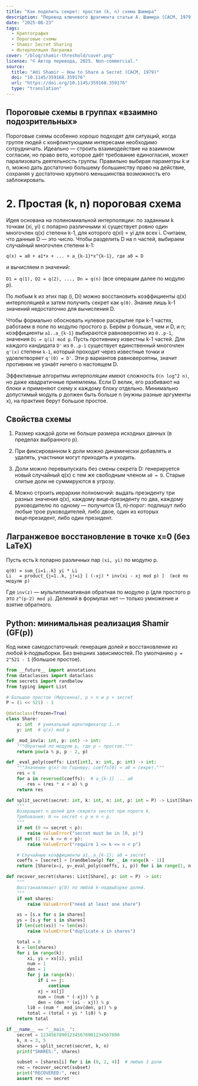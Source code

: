 ```yaml
---
title: "Как поделить секрет: простая (k, n) схема Шамира"
description: "Перевод ключевого фрагмента статьи А. Шамира (CACM, 1979) плюс понятные формулы и минимальная реализация на Python."
date: "2025-08-23"
tags:
  - Криптография
  - Пороговые схемы
  - Shamir Secret Sharing
  - Интерполяция Лагранжа
cover: "/blog/shamir-threshold/cover.png"
license: "© Автор перевода, 2025. Non-commercial."
source:
  title: "Adi Shamir — How to Share a Secret (CACM, 1979)"
  doi: "10.1145/359168.359176"
  url: "https://doi.org/10.1145/359168.359176"
  type: "translation"
---
```


## Пороговые схемы в группах «взаимно подозрительных»

Пороговые схемы особенно хорошо подходят для ситуаций, когда группе людей с конфликтующими интересами необходимо сотрудничать. Идеально — строить взаимодействие на взаимном согласии, но право вето, которое даёт требование единогласия, может парализовать деятельность группы. Правильно выбирая параметры k и n, можно дать достаточно большему большинству право на действие, сохраняя у достаточно крупного меньшинства возможность его заблокировать.

# 2. Простая (k, n) пороговая схема

Идея основана на полиномиальной интерполяции: по заданным k точкам (xi, yi) с попарно различными xi существует ровно один многочлен q(x) степени k-1, для которого q(xi) = yi для всех i. Считаем, что данные D — это число. Чтобы разделить D на n частей, выбираем случайный многочлен степени k-1:

`q(x) = a0 + a1*x + ... + a_{k-1}*x^{k-1}, где a0 = D`

и вычисляем n значений:

`D1 = q(1), D2 = q(2), ..., Dn = q(n)` (все операции далее по модулю p).

По любым k из этих пар (i, Di) можно восстановить коэффициенты q(x) интерполяцией и затем получить секрет как `q(0)`. Знание лишь k-1 значений недостаточно для вычисления D.

Чтобы формально обосновать нулевое раскрытие при k-1 частях, работаем в поле по модулю простого p. Берём p больше, чем и D, и n; коэффициенты `a1..a_{k-1}` выбираются равновероятно из `0..p-1`, значения `Di = q(i) mod p`. Пусть противнику известны k-1 частей. Для каждого кандидата `D'` из `0..p-1` существует единственный многочлен `q'(x)` степени `k-1`, который проходит через известные точки и удовлетворяет `q'(0) = D'`. Эти p вариантов равновероятны, значит противник не узнаёт ничего о настоящем D.

Эффективные алгоритмы интерполяции имеют сложность `O(n log^2 n)`, но даже квадратичные приемлемы. Если D велик, его разбивают на блоки и применяют схему к каждому блоку отдельно. Минимально допустимый модуль p должен быть больше n (нужны разные аргументы x), на практике берут большое простое.

## Свойства схемы

1) Размер каждой доли не больше размера исходных данных (в пределах выбранного p).

2) При фиксированном k доли можно динамически добавлять и удалять, участники могут приходить и уходить.

3) Доли можно перевыпускать без смены секрета D: генерируется новый случайный q(x) с тем же свободным членом `a0 = D`. Старые слитые доли не суммируются в угрозу.

4) Можно строить иерархии полномочий: выдать президенту три разных значения q(x), каждому вице‑президенту по два, каждому руководителю по одному — получится (3, n)‑порог: подпишут либо любые трое руководителей, либо двое, один из которых вице‑президент, либо один президент.

## Лагранжевое восстановление в точке x=0 (без LaTeX)

Пусть есть k попарно различных пар `(xi, yi)` по модулю p.

```
q(0) = sum_{i=1..k} yi * Li
Li   = product_{j=1..k, j!=i} [ (-xj) * inv(xi - xj mod p) ]  (всё по модулю p)
```

Где `inv(z)` — мультипликативная обратная по модулю p (для простого p это `z^(p-2) mod p`). Делений в формулах нет — только умножение и взятие обратного.

## Python: минимальная реализация Shamir (GF(p))

Код ниже самодостаточный: генерация долей и восстановление из любой k‑подвыборки. Без внешних зависимостей. По умолчанию `p = 2^521 - 1` (большое простое).

```python
from __future__ import annotations
from dataclasses import dataclass
from secrets import randbelow
from typing import List

# Большое простое (Мерсенна), p > n и p > secret
P = (1 << 521) - 1

@dataclass(frozen=True)
class Share:
    x: int  # уникальный идентификатор 1..n
    y: int  # q(x) mod p

def _mod_inv(a: int, p: int) -> int:
    """Обратный по модулю p, где p — простое."""
    return pow(a % p, p - 2, p)

def _eval_poly(coeffs: List[int], x: int, p: int) -> int:
    """Значение q(x) по Горнеру; coeffs[0] = a0 = секрет."""
    res = 0
    for a in reversed(coeffs):  # a_{k-1} ... a0
        res = (res * x + a) % p
    return res

def split_secret(secret: int, k: int, n: int, p: int = P) -> List[Share]:
    """
    Возвращает n долей для секрета secret при пороге k.
    Требования: 0 <= secret < p и n < p.
    """
    if not (0 <= secret < p):
        raise ValueError("secret must be in [0, p)")
    if not (1 <= k <= n < p):
        raise ValueError("require 1 <= k <= n < p")

    # Случайные коэффициенты a1..a_{k-1}; a0 = secret
    coeffs = [secret] + [randbelow(p) for _ in range(k - 1)]
    return [Share(x=i, y=_eval_poly(coeffs, i, p)) for i in range(1, n + 1)]

def recover_secret(shares: List[Share], p: int = P) -> int:
    """
    Восстанавливает q(0) по любой k-подвыборке долей.
    """
    if not shares:
        raise ValueError("need at least one share")

    xs = [s.x for s in shares]
    ys = [s.y for s in shares]
    if len(set(xs)) != len(xs):
        raise ValueError("duplicate x in shares")

    total = 0
    k = len(shares)
    for i in range(k):
        xi, yi = xs[i], ys[i]
        num = 1
        den = 1
        for j in range(k):
            if i == j:
                continue
            xj = xs[j]
            num = (num * (-xj)) % p
            den = (den * (xi - xj)) % p
        li0 = (num * _mod_inv(den, p)) % p
        total = (total + yi * li0) % p
    return total

if __name__ == "__main__":
    secret = 123456789012345678901234567890
    k, n = 3, 5
    shares = split_secret(secret, k, n)
    print("SHARES:", shares)

    subset = [shares[i] for i in (0, 2, 4)]  # любые 3 доли
    rec = recover_secret(subset)
    print("RECOVERED:", rec)
    assert rec == secret
```
